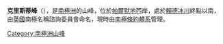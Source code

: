 '''克里斯蒂峰'''（{{lang-en|Christie Peaks}}），是[[南極洲|南極洲]]的山峰，位於[[帕爾默地|帕爾默地]]西岸，處於[[賴德冰川|賴德冰川]]終點以南，由[[英國|英國]]南極名稱諮詢委員會命名，現時由[[南極條約體系|南極條約體系]]管理。

{{coord|71|15|S|67|25|W|source:GNIS|display=title}}

{{Antarctica-geo-stub}}
[[Category:南極洲山峰|Category:南極洲山峰]]